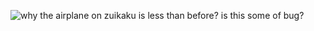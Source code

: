 [[File:Unduhan_(1).jpg|frame|why the airplane on zuikaku is less than before? is this some of bug?
]]<ac_metadata title="is this bug maybe? or just me? zuikaku have less slot plane than before? any idea?"> </ac_metadata>